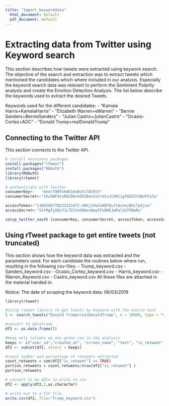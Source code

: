 ```yaml
---
title: "Import_keyworddata"
  html_document: default
  pdf_document: default
---
```


#  Extracting data from Twitter using Keyword search
This section describes how tweets were extracted using keywork search. The objective of the search and extraction was to extract tweets which mentioned the candidates which where included in our analysis. Especially the keyword search data was relevant to perform the Sentiment Polarity analysis and create the Emotion Detection Analysis. The list below describe the keywords used to extract the desired Tweets.

Keywords used for the different candidates:
- "Kamala Harris+KamalaHarris" 
- "Elizabeth Warren+eWarren"
- "Bernie Sanders+BernieSanders" 
- "Julian Castro+JulianCastro" 
- "Ocasio-Cortez+AOC" 
- "Donald Trump+realDonaldTrump" 

## Connecting to the Twitter API
This section connects to the Twitter API.

```r

# install necessary packages
install.packages("rTweet")
install.packages("ROAuth")
library(ROAuth)
library(rtweet)

# authenticate with Twitter
consumerKey<-	"mn4r7OWTnHd61HsBoTzlNJ9lV"
consumerSecret<-"1hu5WF9inRQcDOckO53BxnCoCrU1xJCK6CigfOQZ5tXBvPIsFp"

accessToken<-"1100396770222313472-U6kj1Vw2vKDFQvJtAsnejNhcTp5jcw"
accessSecret<-"SStMgfyZQcYJLTZ1Ym30GesHwyFFsD6EJpRal3U75DwRs"

setup_twitter_oauth (consumerKey, consumerSecret, accessToken, accessSecret)  # authenticate

```

## Using rTweet package to get entire tweets (not truncated)
This section shows how the keyword data was extracted and the parameters used. For each candidate the routines below where run, resulting in the following csv-files:
- Trump_keyword.csv
- Sanders_keyword.csv
- Ocasio_Cortez_keyword.csv
- Harris_keyword.csv
- Warren_Keyword.csv
- Castro_keyword.csv
All these files are attached in the material handed in.

Notice: The date of scraping the keyword data: 06/03/2019  

```r
library(rtweet)

#using rtweet library to get tweets by keyword with the entire text
l <- search_tweets("Donald Trump+realDonaldTrump", n = 10000, type = "mixed", max_id = NULL, parse = TRUE, token = NULL, verbose = TRUE)

#convert to dataframe
df2 <- as.data.frame(l)

#keep only columns we are gonna use in the analysis
keeps <- c("user_id","created_at", "screen_name", "text", "is_retweet", "lang")
df2 <- subset(df2, select = keeps)

#count number and percentage of retweets extracted
count_retweets = sum(df2["is_retweet"] == TRUE)
portion_retweets = count_retweets/nrow(df2["is_retweet"] )
portion_retweets

# convert to be able to write to csv
df2 <- apply(df2,2,as.character) 

# write out to a CSV file
write.csv(df2, file="Trump_keyword.csv")

```


